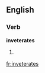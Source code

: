 
==English==

===Verb===
'''inveterates'''

# {{third-person singular of|[[inveterate]]}}

[[fr:inveterates]]